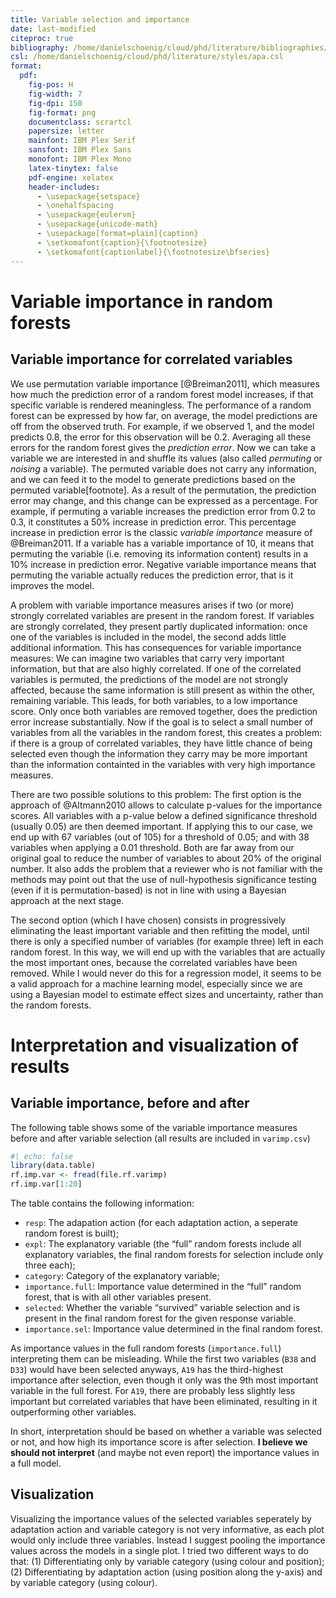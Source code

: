 ```yaml
---
title: Variable selection and importance
date: last-modified
citeproc: true
bibliography: /home/danielschoenig/cloud/phd/literature/bibliographies/phd_all.json
csl: /home/danielschoenig/cloud/phd/literature/styles/apa.csl
format:
  pdf: 
    fig-pos: H
    fig-width: 7
    fig-dpi: 150
    fig-format: png
    documentclass: scrartcl
    papersize: letter
    mainfont: IBM Plex Serif
    sansfont: IBM Plex Sans
    monofont: IBM Plex Mono
    latex-tinytex: false
    pdf-engine: xelatex
    header-includes:
      - \usepackage{setspace}
      - \onehalfspacing
      - \usepackage{eulervm}
      - \usepackage{unicode-math}
      - \usepackage[format=plain]{caption}
      - \setkomafont{caption}{\footnotesize}
      - \setkomafont{captionlabel}{\footnotesize\bfseries}
---
```


# Variable importance in random forests

## Variable importance for correlated variables

We use permutation variable importance [@Breiman2011], which measures
how much the prediction error of a random forest model increases, if
that specific variable is rendered meaningless. The performance of a
random forest can be expressed by how far, on average, the model
predictions are off from the observed truth. For example, if we observed
1, and the model predicts 0.8, the error for this observation will be
0.2. Averaging all these errors for the random forest gives the
*prediction error*. Now we can take a variable we are interested in and
shuffle its values (also called *permuting* or *noising* a variable).
The permuted variable does not carry any information, and we can feed it
to the model to generate predictions based on the permuted
variable[footnote]. As a result of the permutation, the prediction error
may change, and this change can be expressed as a percentage. For
example, if permuting a variable increases the prediction error from 0.2
to 0.3, it constitutes a 50% increase in prediction error. This
percentage increase in prediction error is the classic *variable
importance* measure of @Breiman2011. If a variable has a variable
importance of 10, it means that permuting the variable (i.e. removing
its information content) results in a 10% increase in prediction error.
Negative variable importance means that permuting the variable actually
reduces the prediction error, that is it improves the model.

A problem with variable importance measures arises if two (or more)
strongly correlated variables are present in the random forest. If
variables are strongly correlated, they present partly duplicated
information: once one of the variables is included in the model, the
second adds little additional information. This has consequences for
variable importance measures: We can imagine two variables that carry
very important information, but that are also highly correlated. If one
of the correlated variables is permuted, the predictions of the model
are not strongly affected, because the same information is still present
as within the other, remaining variable. This leads, for both variables,
to a low importance score. Only once both variables are removed
together, does the prediction error increase substantially. Now if the
goal is to select a small number of variables from all the variables in the
random forest, this creates a problem: if there is a group of correlated
variables, they have little chance of being selected even though the
information they carry may be more important than the information
containted in the variables with very high importance measures.

There are two possible solutions to this problem: The first option is
the approach of @Altmann2010 allows to calculate p-values for the
importance scores. All variables with a p-value below a defined
significance threshold (usually 0.05) are then deemed important. If
applying this to our case, we end up with 67 variables (out of 105) for
a threshold of 0.05; and with 38 variables when applying a 0.01
threshold. Both are far away from our original goal to reduce the number
of variables to about 20% of the original number. It also adds the
problem that a reviewer who is not familiar with the methods may point
out that the use of null-hypothesis significance testing (even if it is
permutation-based) is not in line with using a Bayesian approach at the
next stage. 

The second option (which I have chosen) consists in progressively
eliminating the least important variable and then refitting the model,
until there is only a specified number of variables (for example three)
left in each random forest. In this way, we will end up with the
variables that are actually the most important ones, because the
correlated variables have been removed. While I would never do this for
a regression model, it seems to be a valid approach for a machine
learning model, especially since we are using a Bayesian model to
estimate effect sizes and uncertainty, rather than the random forests. 


# Interpretation and visualization of results

## Variable importance, before and after

The following table shows some of the variable importance measures
before and after variable selection (all results are included in
`varimp.csv`)

```r
#| echo: false
library(data.table)
rf.imp.var <- fread(file.rf.varimp)
rf.imp.var[1:20]
```

The table contains the following information:

- `resp`: The adapation action (for each adaptation action, a seperate
  random forest is built);
- `expl`: The explanatory variable (the "full" random forests include
  all explanatory variables, the final random forests for selection
  include only three each);
- `category`: Category of the explanatory variable;
- `importance.full`: Importance value determined in the "full" random
  forest, that is with all other variables present.
- `selected`: Whether the variable "survived" variable selection and is
  present in the final random forest for the given response variable.
- `importance.sel`: Importance value determined in the final random
  forest.

As importance values in the full random forests (`importance.full`)
interpreting them can be misleading. While the first two variables
(`B38` and `D33`) would have been selected anyways, `A19` has the
third-highest importance after selection, even though it only was the
9th most important variable in the full forest. For `A19`, there are
probably less slightly less important but correlated variables that have
been eliminated, resulting in it outperforming other variables.

In short, interpretation should be based on whether a variable was
selected or not, and how high its importance score is after selection.
**I believe we should not interpret** (and maybe not even report) the
importance values in a full model.


## Visualization

Visualizing the importance values of the selected variables seperately by
adaptation action and variable category is not very informative, as each
plot would only include three variables. Instead I suggest pooling the
importance values across the models in a single plot. I tried two different ways to do
that: (1) Differentiating only by variable category (using colour and
position); (2) Differentiating by adaptation action (using position
along the y-axis) and by variable category (using colour).


